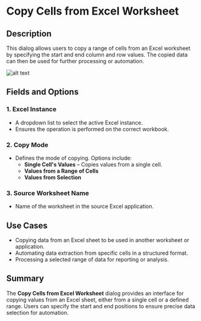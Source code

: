 # Copy Cells from Excel Worksheet

## Description  

This dialog allows users to copy a range of cells from an Excel worksheet by specifying the start and end column and row values. The copied data can then be used for further processing or automation.

![alt text](../../../assets/excel/copy-cells-from-excel-worksheet.png)

## Fields and Options  

### 1. Excel Instance
- A dropdown list to select the active Excel instance.  
- Ensures the operation is performed on the correct workbook.  

### 2. Copy Mode
- Defines the mode of copying. Options include:
  - **Single Cell's Values** – Copies values from a single cell.
  - **Values from a Range of Cells**
  - **Values from Selection**

### 3. Source Worksheet Name
- Name of the worksheet in the source Excel application.

## Use Cases  
- Copying data from an Excel sheet to be used in another worksheet or application.  
- Automating data extraction from specific cells in a structured format.  
- Processing a selected range of data for reporting or analysis.  

## Summary  
The **Copy Cells from Excel Worksheet** dialog provides an interface for copying values from an Excel sheet, either from a single cell or a defined range. Users can specify the start and end positions to ensure precise data selection for automation.